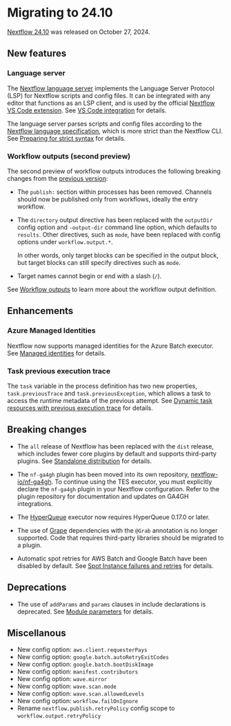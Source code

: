 # Migrating to 24.10

[Nextflow 24.10](https://github.com/nextflow-io/nextflow/releases/tag/v24.10.0) was released on October 27, 2024.

## New features

### Language server

The [Nextflow language server](https://github.com/nextflow-io/language-server) implements the Language Server Protocol (LSP) for Nextflow scripts and config files. It can be integrated with any editor that functions as an LSP client, and is used by the official [Nextflow VS Code extension](https://marketplace.visualstudio.com/items?itemName=nextflow.nextflow). See [VS Code integration][vscode-page] for details.

The language server parses scripts and config files according to the [Nextflow language specification][syntax-page], which is more strict than the Nextflow CLI. See [Preparing for strict syntax][strict-syntax-page] for details.

### Workflow outputs (second preview)

The second preview of workflow outputs introduces the following breaking changes from the [previous version][workflow-outputs-first-preview]:

- The `publish:` section within processes has been removed. Channels should now be published only from workflows, ideally the entry workflow.

- The `directory` output directive has been replaced with the `outputDir` config option and `-output-dir` command line option, which defaults to `results`. Other directives, such as `mode`, have been replaced with config options under `workflow.output.*`.

  In other words, only target blocks can be specified in the output block, but target blocks can still specify directives such as `mode`.

- Target names cannot begin or end with a slash (`/`).

See [Workflow outputs][workflow-output-def] to learn more about the workflow output definition.

## Enhancements

### Azure Managed Identities

Nextflow now supports managed identities for the Azure Batch executor. See [Managed identities][azure-managed-identities] for details.

### Task previous execution trace

The `task` variable in the process definition has two new properties, `task.previousTrace` and `task.previousException`, which allows a task to access the runtime metadata of the previous attempt. See [Dynamic task resources with previous execution trace][task-previous-execution-trace] for details.

## Breaking changes

- The `all` release of Nextflow has been replaced with the `dist` release, which includes fewer core plugins by default and supports third-party plugins. See [Standalone distribution][install-standalone] for details.

- The `nf-ga4gh` plugin has been moved into its own repository, [nextflow-io/nf-ga4gh](https://github.com/nextflow-io/nf-ga4gh). To continue using the TES executor, you must explicitly declare the `nf-ga4gh` plugin in your Nextflow configuration. Refer to the plugin repository for documentation and updates on GA4GH integrations.

- The [HyperQueue][hyperqueue-executor] executor now requires HyperQueue 0.17.0 or later.

- The use of [Grape](https://docs.groovy-lang.org/latest/html/documentation/grape.html) dependencies with the `@Grab` annotation is no longer supported. Code that requires third-party libraries should be migrated to a plugin.

- Automatic spot retries for AWS Batch and Google Batch have been disabled by default. See [Spot Instance failures and retries][spot-retries-page] for details.

## Deprecations

- The use of `addParams` and `params` clauses in include declarations is deprecated. See [Module parameters][module-params] for details.

## Miscellanous

- New config option: `aws.client.requesterPays`
- New config option: `google.batch.autoRetryExitCodes`
- New config option: `google.batch.bootDiskImage`
- New config option: `manifest.contributors`
- New config option: `wave.mirror`
- New config option: `wave.scan.mode`
- New config option: `wave.scan.allowedLevels`
- New config option: `workflow.failOnIgnore`
- Rename `nextflow.publish.retryPolicy` config scope to `workflow.output.retryPolicy`


[azure-managed-identities]: /nextflow_docs/nextflow_repo/docs/azure.mdx#managed-identities
[hyperqueue-executor]: /nextflow_docs/nextflow_repo/docs/executor.mdx#hyperqueue
[install-standalone]: /nextflow_docs/nextflow_repo/docs/install.mdx#standalone-distribution
[module-params]: /nextflow_docs/nextflow_repo/docs/module.mdx#module-parameters
[spot-retries-page]: /nextflow_docs/nextflow_repo/docs/updating-spot-retries.mdx
[strict-syntax-page]: /nextflow_docs/nextflow_repo/docs/strict-syntax.mdx
[syntax-page]: /nextflow_docs/nextflow_repo/docs/reference/syntax.mdx
[task-previous-execution-trace]: /nextflow_docs/nextflow_repo/docs/process.mdx#dynamic-task-resources-with-previous-execution-trace
[workflow-output-def]: /nextflow_docs/nextflow_repo/docs/workflow.mdx#workflow-outputs
[workflow-outputs-first-preview]: /nextflow_docs/nextflow_repo/docs/migrations/24-04.mdx#workflow-outputs-first-preview
[vscode-page]: /nextflow_docs/nextflow_repo/docs/vscode.mdx